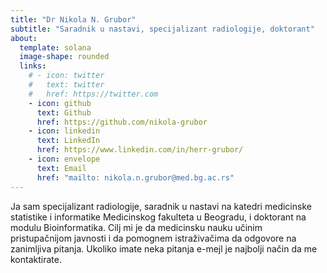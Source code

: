 ```yaml
---
title: "Dr Nikola N. Grubor"
subtitle: "Saradnik u nastavi, specijalizant radiologije, doktorant"
about:
  template: solana
  image-shape: rounded
  links:
    # - icon: twitter
    #   text: twitter
    #   href: https://twitter.com
    - icon: github
      text: Github
      href: https://github.com/nikola-grubor
    - icon: linkedin
      text: LinkedIn
      href: https://www.linkedin.com/in/herr-grubor/
    - icon: envelope
      text: Email
      href: "mailto: nikola.n.grubor@med.bg.ac.rs"
---
```


Ja sam specijalizant radiologije, saradnik u nastavi na katedri medicinske statistike i informatike Medicinskog fakulteta u Beogradu, i doktorant na modulu Bioinformatika. Cilj mi je da medicinsku nauku učinim pristupačnijom javnosti i da pomognem istraživačima da odgovore na zanimljiva pitanja. Ukoliko imate neka pitanja e-mejl je najbolji način da me kontaktirate.